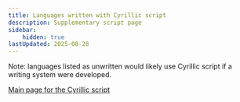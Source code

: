```yaml
---
title: Languages written with Cyrillic script
description: Supplementary script page
sidebar:
    hidden: true
lastUpdated: 2025-08-28
---
```



Note: languages listed as unwritten would likely use Cyrillic script if a writing system were developed.

<WsList script='Cyrl' />

[Main page for the Cyrillic script](/scrlang/script-cyrl)


